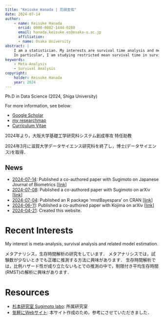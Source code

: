 ```yaml
---
title: "Keisuke Hanada | 花田圭佑"
date: 2024-07-14
author:
    - name: Keisuke Hanada
      orcid: 0000-0002-1444-0280
      email: hanada.keisuke.es@osaka-u.ac.jp
      affiliation:
      - name: Osaka University
abstract: |
    I am a statistician. My interests are survival time analysis and meta-analysis.
    In particular, I am studying restricted mean survival time in survival time analyses and better meta-analysis inferences when the number of studies is small.
keywords: 
    - Meta-Analysis
    - Survival Analysis
copyright:
    holder: Keisuke Hanada
    year: 2024
---
```


Ph.D in Data Science (2024, Shiga University)

For more information, see below:

- [Google Scholar](https://scholar.google.co.jp/citations?hl=ja&user=wJaRF3oAAAAJ)
- [my researchmap](https://researchmap.jp/k_hanada)
- [Curriculum Vitae](https://keisuke-hanada.github.io/CV/cv_202409.pdf)


2024年より，大阪大学基礎工学研究科システム創成専攻 特任助教

2024年3月に滋賀大学データサイエンス研究科を終了し，博士(データサイエンス)を取得．


:::{.callout-}
## News
* <u>2024-07-14</u>: Published a co-authored paper with Sugimoto on Japanese Journal of Biometrics [[link](https://arxiv.org/abs/2407.04446)]
* <u>2024-07-08</u>: Published a co-authored paper with Sugimoto on arXiv [[link](https://arxiv.org/abs/2407.04446)]
* <u>2024-07-04</u>: Published an R package 'rmstBayespara' on CRAN [[link](https://cran.rstudio.com/web/packages/rmstBayespara/)]
* <u>2024-06-11</u>: Published a co-authored paper with Kojima on arXiv [[link](https://arxiv.org/abs/2406.06071)]
* <u>2024-04-21</u>: Created this website.
:::

# Recent Interests
My interest is meta-analysis, survival analysis and related model estimation.

メタアナリシス，生存時間解析の研究をしています．
メタアナリシスでは，試験数が少ないときでも正確に推測する方法に興味があります．
生存時間解析では，比例ハザード性が成り立たないもとでの推測の中で，制限付き平均生存時間(RMST)の解析に興味があります．

# Resources
* [杉本研究室 Sugimoto labo](https://sugimoto-lab.ywstat.jp/): 所属研究室
* [気軽にWebサイト](https://shohei-doi.github.io/academic-website/multiple-contents.html): 本サイト作成のため，参考にさせていただきました．





